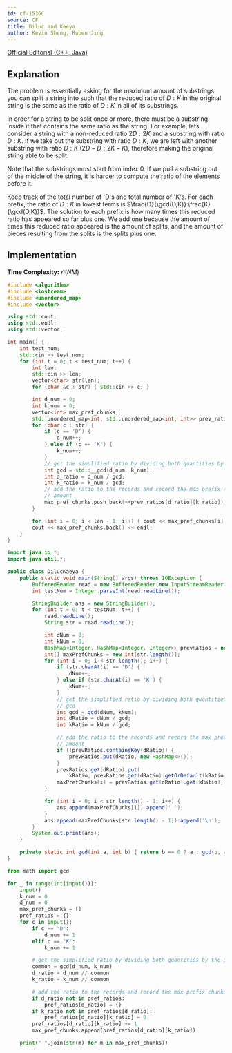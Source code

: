 ```yaml
---
id: cf-1536C
source: CF
title: Diluc and Kaeya
author: Kevin Sheng, Ruben Jing
---
```


[Official Editorial (C++, Java)](https://codeforces.com/blog/entry/91520)

## Explanation
The problem is essentially asking for the maximum amount of substrings you can
split a string into such that the reduced ratio of $D:K$ in the original
string is the same as the ratio of $D:K$  in all of its substrings.

In order for a string to be split once or more, there must be a substring
inside it that contains the same ratio as the string. For example, lets
consider a string with a non-reduced ratio $2D:2K$ and a substring with
ratio $D:K$. If we take out the substring with ratio $D:K$, we are left
with another substring with ratio $D:K$ ($2D-D:2K-K$), therefore making
the original string able to be split.

Note that the substrings must start from index $0$. If we pull a substring
out of the middle of the string, it is harder to compute the ratio of the
elements before it.

Keep track of the total number of 'D's and total number of 'K's. For each prefix,
the ratio of $D:K$ in lowest terms is $\frac{D}{\gcd(D,K)}:\frac{K}{\gcd(D,K)}$.
The solution to each prefix is how many times this reduced ratio has appeared so
far plus one.  We add one because the amount of times this reduced ratio appeared
is the amount of splits, and the amount of pieces resulting from the splits is the
splits plus one.

## Implementation

**Time Complexity:** $\mathcal{O}(NM)$

<LanguageSection>
<CPPSection>

```cpp
#include <algorithm>
#include <iostream>
#include <unordered_map>
#include <vector>

using std::cout;
using std::endl;
using std::vector;

int main() {
	int test_num;
	std::cin >> test_num;
	for (int t = 0; t < test_num; t++) {
		int len;
		std::cin >> len;
		vector<char> str(len);
		for (char &c : str) { std::cin >> c; }

		int d_num = 0;
		int k_num = 0;
		vector<int> max_pref_chunks;
		std::unordered_map<int, std::unordered_map<int, int>> prev_ratios;
		for (char c : str) {
			if (c == 'D') {
				d_num++;
			} else if (c == 'K') {
				k_num++;
			}
			// get the simplified ratio by dividing both quantities by the gcd
			int gcd = std::__gcd(d_num, k_num);
			int d_ratio = d_num / gcd;
			int k_ratio = k_num / gcd;
			// add the ratio to the records and record the max prefix chunk
			// amount
			max_pref_chunks.push_back(++prev_ratios[d_ratio][k_ratio]);
		}

		for (int i = 0; i < len - 1; i++) { cout << max_pref_chunks[i] << ' '; }
		cout << max_pref_chunks.back() << endl;
	}
}
```

</CPPSection>
<JavaSection>

```java
import java.io.*;
import java.util.*;

public class DilucKaeya {
	public static void main(String[] args) throws IOException {
		BufferedReader read = new BufferedReader(new InputStreamReader(System.in));
		int testNum = Integer.parseInt(read.readLine());

		StringBuilder ans = new StringBuilder();
		for (int t = 0; t < testNum; t++) {
			read.readLine();
			String str = read.readLine();

			int dNum = 0;
			int kNum = 0;
			HashMap<Integer, HashMap<Integer, Integer>> prevRatios = new HashMap<>();
			int[] maxPrefChunks = new int[str.length()];
			for (int i = 0; i < str.length(); i++) {
				if (str.charAt(i) == 'D') {
					dNum++;
				} else if (str.charAt(i) == 'K') {
					kNum++;
				}
				// get the simplified ratio by dividing both quantities by the
				// gcd
				int gcd = gcd(dNum, kNum);
				int dRatio = dNum / gcd;
				int kRatio = kNum / gcd;

				// add the ratio to the records and record the max prefix chunk
				// amount
				if (!prevRatios.containsKey(dRatio)) {
					prevRatios.put(dRatio, new HashMap<>());
				}
				prevRatios.get(dRatio).put(
				    kRatio, prevRatios.get(dRatio).getOrDefault(kRatio, 0) + 1);
				maxPrefChunks[i] = prevRatios.get(dRatio).get(kRatio);
			}

			for (int i = 0; i < str.length() - 1; i++) {
				ans.append(maxPrefChunks[i]).append(' ');
			}
			ans.append(maxPrefChunks[str.length() - 1]).append('\n');
		}
		System.out.print(ans);
	}

	private static int gcd(int a, int b) { return b == 0 ? a : gcd(b, a % b); }
}
```

</JavaSection>
<PySection>

```py
from math import gcd

for _ in range(int(input())):
	input()
	k_num = 0
	d_num = 0
	max_pref_chunks = []
	pref_ratios = {}
	for c in input():
		if c == "D":
			d_num += 1
		elif c == "K":
			k_num += 1

		# get the simplified ratio by dividing both quantities by the gcd
		common = gcd(d_num, k_num)
		d_ratio = d_num // common
		k_ratio = k_num // common

		# add the ratio to the records and record the max prefix chunk amount
		if d_ratio not in pref_ratios:
			pref_ratios[d_ratio] = {}
		if k_ratio not in pref_ratios[d_ratio]:
			pref_ratios[d_ratio][k_ratio] = 0
		pref_ratios[d_ratio][k_ratio] += 1
		max_pref_chunks.append(pref_ratios[d_ratio][k_ratio])

	print(" ".join(str(m) for m in max_pref_chunks))
```

</PySection>
</LanguageSection>
